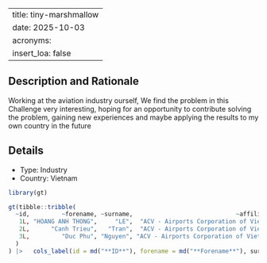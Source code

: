 
---
title: tiny-marshmallow
date: 2025-10-03
acronyms:
  insert_loa: false
---

## Description and Rationale

Working at the aviation industry ourself, We find the problem in this Challenge very interesting, hoping for an opportunity to contribute solving the problem, gaining new experiences and maybe applying the results to my own country in the future

## Details

* Type: Industry
* Country: Vietnam

```r
library(gt)

gt(tibble::tribble(
  ~id,         ~forename, ~surname,                             ~affiliation,
   1L, "HOANG ANH THONG",     "LE",  "ACV - Airports Corporation of VietNam",
   2L,      "Canh Trieu",   "Tran",  "ACV - Airports Corporation of VietNam",
   3L,         "Duc Phu", "Nguyen", "ACV - Airports Corporation of Viet Nam"
  )
) |>   cols_label(id = md("**ID**"), forename = md("**Forename**"), surname ~ md("**Surname**"), affiliation ~ md("**Affiliation**"))
```
